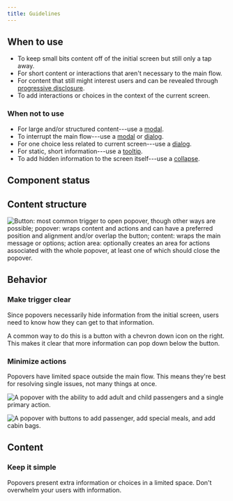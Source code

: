 ```yaml
---
title: Guidelines
---
```


<ReactExample exampleId="Popover-default" />

## When to use

- To keep small bits content off of the initial screen but still only a tap away.
- For short content or interactions that aren't necessary to the main flow.
- For content that still might interest users and can be revealed through [progressive disclosure](/design-patterns/progressive-disclosure/).
- To add interactions or choices in the context of the current screen.

### When not to use

- For large and/or structured content---use a [modal](/components/overlay/modal/).
- To interrupt the main flow---use a [modal](/components/overlay/modal/) or [dialog](/components/overlay/dialog/).
- For one choice less related to current screen---use a [dialog](/components/overlay/dialog/).
- For static, short information---use a [tooltip](/components/overlay/tooltip/).
- To add hidden information to the screen itself---use a [collapse](/components/interaction/collapse/).

## Component status

<ComponentStatus component="Popover" />

## Content structure

![Button: most common trigger to open popover, though other ways are possible; popover: wraps content and actions and can have a preferred position and alignment and/or overlap the button; content: wraps the main message or options; action area: optionally creates an area for actions associated with the whole popover, at least one of which should close the popover.](fileId:4QJZqvBvRrLu6t9mwObCkA;nodeId:143%3A0)

## Behavior

### Make trigger clear

Since popovers necessarily hide information from the initial screen,
users need to know how they can get to that information.

A common way to do this is a button with a chevron down icon on the right.
This makes it clear that more information can pop down below the button.

<ReactExample exampleId="Popover-trigger" />

### Minimize actions

Popovers have limited space outside the main flow.
This means they're best for resolving single issues,
not many things at once.

<Guideline type="do" title="Focus actions">

![A popover with the ability to add adult and child passengers and a single primary action.](fileId:fannvRpkOJK6uxxT33EKaa;nodeId:40%3A976)

![A popover with buttons to add passenger, add special meals, and add cabin bags.](fileId:fannvRpkOJK6uxxT33EKaa;nodeId:40%3A852)

</Guideline>

## Content

### Keep it simple

Popovers present extra information or choices in a limited space.
Don't overwhelm your users with information.
